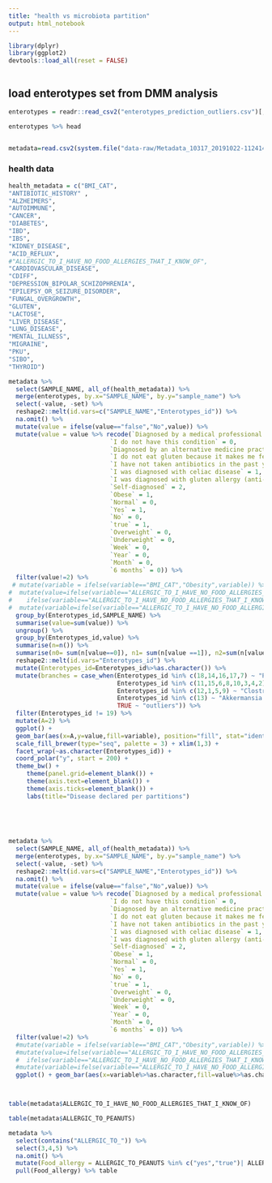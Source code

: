 ```yaml
---
title: "health vs microbiota partition"
output: html_notebook
---
```




```r

library(dplyr)
library(ggplot2)
devtools::load_all(reset = FALSE)



```



## load enterotypes set from DMM analysis
```r

enterotypes = readr::read_csv2("enterotypes_prediction_outliers.csv")[,-1]

enterotypes %>% head



```


```r

metadata=read.csv2(system.file("data-raw/Metadata_10317_20191022-112414_curatedv4_VSv1.csv", package = "agp"), stringsAsFactors = FALSE, ) %>% mutate_all(na_if,"")

```


### health data

```r
health_metadata = c("BMI_CAT",
"ANTIBIOTIC_HISTORY" ,
"ALZHEIMERS",
"AUTOIMMUNE",
"CANCER",
"DIABETES",
"IBD",
"IBS",
"KIDNEY_DISEASE",
"ACID_REFLUX",
#"ALLERGIC_TO_I_HAVE_NO_FOOD_ALLERGIES_THAT_I_KNOW_OF",
"CARDIOVASCULAR_DISEASE",
"CDIFF",
"DEPRESSION_BIPOLAR_SCHIZOPHRENIA",
"EPILEPSY_OR_SEIZURE_DISORDER",
"FUNGAL_OVERGROWTH",
"GLUTEN",
"LACTOSE",
"LIVER_DISEASE",
"LUNG_DISEASE",
"MENTAL_ILLNESS",
"MIGRAINE",
"PKU",
"SIBO",
"THYROID")
```



```r

metadata %>%
  select(SAMPLE_NAME, all_of(health_metadata)) %>%
  merge(enterotypes, by.x="SAMPLE_NAME", by.y="sample_name") %>%
  select(-value, -set) %>%
  reshape2::melt(id.vars=c("SAMPLE_NAME","Enterotypes_id")) %>%
  na.omit() %>%
  mutate(value = ifelse(value=="false","No",value)) %>%
  mutate(value = value %>% recode(`Diagnosed by a medical professional (doctor, physician assistant)` = 1,
                            `I do not have this condition` = 0,
                            `Diagnosed by an alternative medicine practitioner` = 2,
                            `I do not eat gluten because it makes me feel bad` = 1,
                            `I have not taken antibiotics in the past year.` = 0,
                            `I was diagnosed with celiac disease` = 1,
                            `I was diagnosed with gluten allergy (anti-gluten IgG), but not celiac disease` = 1,
                            `Self-diagnosed` = 2,
                            `Obese` = 1,
                            `Normal` = 0,
                            `Yes` = 1,
                            `No` = 0,
                            `true` = 1,
                            `Overweight` = 0,
                            `Underweight` = 0,
                            `Week` = 0,
                            `Year` = 0,
                            `Month` = 0,
                            `6 months` = 0)) %>%
  filter(value!=2) %>%
 # mutate(variable = ifelse(variable=="BMI_CAT","Obesity",variable)) %>%
#  mutate(value=ifelse(variable=="ALLERGIC_TO_I_HAVE_NO_FOOD_ALLERGIES_THAT_I_KNOW_OF" & value==0 , 1,
#    ifelse(variable=="ALLERGIC_TO_I_HAVE_NO_FOOD_ALLERGIES_THAT_I_KNOW_OF" & value==1,0,value))) %>%
#  mutate(variable=ifelse(variable=="ALLERGIC_TO_I_HAVE_NO_FOOD_ALLERGIES_THAT_I_KNOW_OF","FOOD_ALLERGY",variable)) %>%
  group_by(Enterotypes_id,SAMPLE_NAME) %>%
  summarise(value=sum(value)) %>%
  ungroup() %>%
  group_by(Enterotypes_id,value) %>%
  summarise(n=n()) %>%
  summarise(n0= sum(n[value==0]), n1= sum(n[value ==1]), n2=sum(n[value >=2])) %>%
  reshape2::melt(id.vars="Enterotypes_id") %>%
  mutate(Enterotypes_id=Enterotypes_id%>%as.character()) %>%
  mutate(branches = case_when(Enterotypes_id %in% c(18,14,16,17,7) ~ "Prevotella DMM types",
                              Enterotypes_id %in% c(11,15,6,8,10,3,4,2) ~ "Bacteroides DMM types",
                              Enterotypes_id %in% c(12,1,5,9) ~ "Clostridiales DMM types",
                              Enterotypes_id %in% c(13) ~ "Akkermansia DMM types",
                              TRUE ~ "outliers")) %>%
  filter(Enterotypes_id != 19) %>%
  mutate(A=2) %>%
  ggplot() + 
  geom_bar(aes(x=A,y=value,fill=variable), position="fill", stat="identity") +
  scale_fill_brewer(type="seq", palette = 3) + xlim(1,3) +
  facet_wrap(~as.character(Enterotypes_id)) +
  coord_polar("y", start = 200) +
  theme_bw() +
     theme(panel.grid=element_blank()) +
     theme(axis.text=element_blank()) +
     theme(axis.ticks=element_blank()) +
     labs(title="Disease declared per partitions")

  
  
  
  
metadata %>%
  select(SAMPLE_NAME, all_of(health_metadata)) %>%
  merge(enterotypes, by.x="SAMPLE_NAME", by.y="sample_name") %>%
  select(-value, -set) %>%
  reshape2::melt(id.vars=c("SAMPLE_NAME","Enterotypes_id")) %>%
  na.omit() %>%
  mutate(value = ifelse(value=="false","No",value)) %>%
  mutate(value = value %>% recode(`Diagnosed by a medical professional (doctor, physician assistant)` = 1,
                            `I do not have this condition` = 0,
                            `Diagnosed by an alternative medicine practitioner` = 2,
                            `I do not eat gluten because it makes me feel bad` = 1,
                            `I have not taken antibiotics in the past year.` = 0,
                            `I was diagnosed with celiac disease` = 1,
                            `I was diagnosed with gluten allergy (anti-gluten IgG), but not celiac disease` = 1,
                            `Self-diagnosed` = 2,
                            `Obese` = 1,
                            `Normal` = 0,
                            `Yes` = 1,
                            `No` = 0,
                            `true` = 1,
                            `Overweight` = 0,
                            `Underweight` = 0,
                            `Week` = 0,
                            `Year` = 0,
                            `Month` = 0,
                            `6 months` = 0)) %>%
  filter(value!=2) %>%
  #mutate(variable = ifelse(variable=="BMI_CAT","Obesity",variable)) %>%
  #mutate(value=ifelse(variable=="ALLERGIC_TO_I_HAVE_NO_FOOD_ALLERGIES_THAT_I_KNOW_OF" & value==0 , 1,
  #  ifelse(variable=="ALLERGIC_TO_I_HAVE_NO_FOOD_ALLERGIES_THAT_I_KNOW_OF" & value==1,0,value))) %>%
  #mutate(variable=ifelse(variable=="ALLERGIC_TO_I_HAVE_NO_FOOD_ALLERGIES_THAT_I_KNOW_OF","FOOD_ALLERGY",variable)) %>% 
  ggplot() + geom_bar(aes(x=variable%>%as.character,fill=value%>%as.character)) + coord_flip()




```


```r

table(metadata$ALLERGIC_TO_I_HAVE_NO_FOOD_ALLERGIES_THAT_I_KNOW_OF)

table(metadata$ALLERGIC_TO_PEANUTS)

metadata %>%
  select(contains("ALLERGIC_TO_")) %>%
  select(3,4,5) %>%
  na.omit() %>%
  mutate(Food_allergy = ALLERGIC_TO_PEANUTS %in% c("yes","true")| ALLERGIC_TO_SHELLFISH %in% c("yes","true")| ALLERGIC_TO_TREE_NUTS %in% c("yes","true") ) %>%
  pull(Food_allergy) %>% table



```

